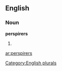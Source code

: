 ==English==

===Noun===
'''perspirers'''

# {{plural of|[[perspirer]]}}

[[Category:English plurals]]

[[ar:perspirers]]
